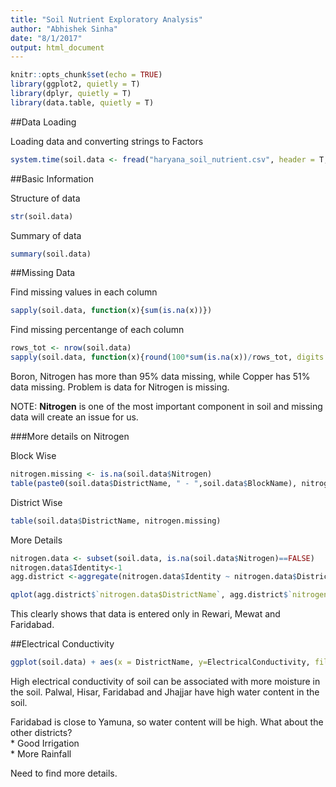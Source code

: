```yaml
---
title: "Soil Nutrient Exploratory Analysis"
author: "Abhishek Sinha"
date: "8/1/2017"
output: html_document
---
```


```r
knitr::opts_chunk$set(echo = TRUE)
library(ggplot2, quietly = T)
library(dplyr, quietly = T)
library(data.table, quietly = T)
```

##Data Loading

Loading data and converting strings to Factors
```r
system.time(soil.data <- fread("haryana_soil_nutrient.csv", header = T, stringsAsFactors = T))
```

##Basic Information

Structure of data
```r
str(soil.data)
```

Summary of data

```r
summary(soil.data)
```

##Missing Data

Find missing values in each column

```r
sapply(soil.data, function(x){sum(is.na(x))})
```

Find missing percentange of each column

```r
rows_tot <- nrow(soil.data)
sapply(soil.data, function(x){round(100*sum(is.na(x))/rows_tot, digits = 2)})

```

Boron, Nitrogen has more than 95% data missing, while Copper has 51% data missing. Problem is data for Nitrogen is missing.

NOTE: **Nitrogen** is one of the most important component in soil and missing data will create an issue for us.

###More details on Nitrogen

Block Wise
```r
nitrogen.missing <- is.na(soil.data$Nitrogen)
table(paste0(soil.data$DistrictName, " - ",soil.data$BlockName), nitrogen.missing)
```


District Wise

```r
table(soil.data$DistrictName, nitrogen.missing)
```

More Details

```r
nitrogen.data <- subset(soil.data, is.na(soil.data$Nitrogen)==FALSE)
nitrogen.data$Identity<-1
agg.district <-aggregate(nitrogen.data$Identity ~ nitrogen.data$DistrictName,data=nitrogen.data, FUN=sum)

qplot(agg.district$`nitrogen.data$DistrictName`, agg.district$`nitrogen.data$Identity`, data=agg.district, xlab = "District", ylab="Num of Entries with Nitrogen Data", col=`nitrogen.data$DistrictName`) + theme(axis.text.x = element_text(angle = 60, hjust = 1))
```

This clearly shows that data is entered only in Rewari, Mewat and Faridabad.


##Electrical Conductivity

```r
ggplot(soil.data) + aes(x = DistrictName, y=ElectricalConductivity, fill=DistrictName) + geom_bar(stat = "summary", fun.y="mean")+ theme(axis.text.x = element_text(angle = 60, hjust = 1)) + xlab("District") + ylab("Electrical Conductivity")

```

High electrical conductivity of soil can be associated with more moisture in the soil. Palwal, Hisar, Faridabad and Jhajjar have high water content in the soil. 

Faridabad is close to Yamuna, so water content will be high. What about the other districts?  
* Good Irrigation  
* More Rainfall  

Need to find more details.
